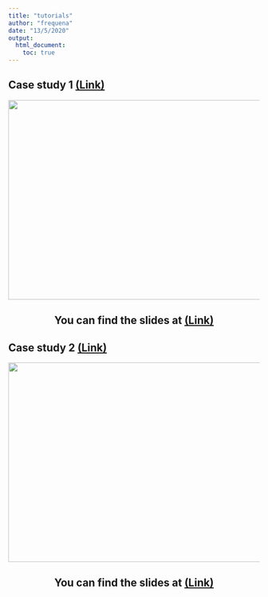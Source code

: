```yaml
---
title: "tutorials"
author: "frequena"
date: "13/5/2020"
output:
  html_document:
    toc: true
---
```



## Case study 1 <a href="https://docs.google.com/presentation/d/e/2PACX-1vSpRAD9nGs2Yz3nMxBZdLjiQsmTpGrysmZj0IhQEGDTNbIuIHXjxM5rKLb2sc9abLRpcDRVXcMuoTW-/pub?start=true&loop=true&delayms=5000" target="_blank">(Link)</a>



<center>

<p align="center">
  <img  src="case_study_1.png" width='750' height='400'>
</p>


## **You can find the slides at** <a href="https://docs.google.com/presentation/d/e/2PACX-1vSpRAD9nGs2Yz3nMxBZdLjiQsmTpGrysmZj0IhQEGDTNbIuIHXjxM5rKLb2sc9abLRpcDRVXcMuoTW-/pub?start=true&loop=true&delayms=5000" target="_blank">(Link)</a>

</center>





## Case study 2 <a href="https://docs.google.com/presentation/d/e/2PACX-1vQFFE8NpQ3LUj_TDErh61dUQ4zhGX4cmj_Qkj3D9wpCszkxTmN3PcLJGE2ITXjwxrDLVQe_Nw2C2B3i/pub?start=true&loop=true&delayms=5000" target="_blank">(Link)</a>

<center>

<p align="center">
  <img  src="case_study_2.png" width='750' height='400'>
</p>


## **You can find the slides at** <a href="https://docs.google.com/presentation/d/e/2PACX-1vQFFE8NpQ3LUj_TDErh61dUQ4zhGX4cmj_Qkj3D9wpCszkxTmN3PcLJGE2ITXjwxrDLVQe_Nw2C2B3i/pub?start=true&loop=true&delayms=5000" target="_blank">(Link)</a>

</center>
